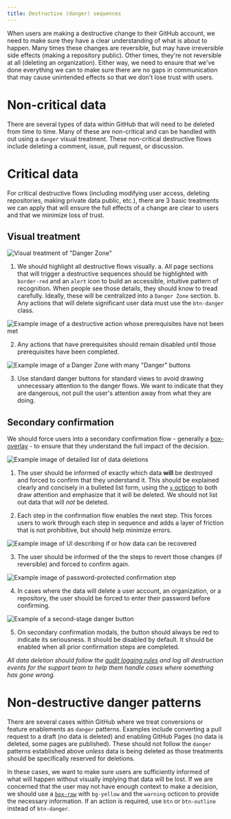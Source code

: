 ```yaml
---
title: Destructive (danger) sequences
---
```



When users are making a destructive change to their GitHub account, we need to make sure they have a clear understanding of what is about to happen. Many times these changes are reversible, but may have irreversible side effects (making a repository public). Other times, they're not reversible at all (deleting an organization). Either way, we need to ensure that we've done everything we can to make sure there are no gaps in communication that may cause unintended effects so that we don't lose trust with users.

# Non-critical data

There are several types of data within GitHub that will need to be deleted from time to time. Many of these are non-critical and can be handled with out using a `danger` visual treatment. These non-critical destructive flows include deleting a comment, issue, pull request, or discussion.

# Critical data

For critical destructive flows (including modifying user access, deleting repositories, making private data public, etc.), there are 3 basic treatments we can apply that will ensure the full effects of a change are clear to users and that we minimize loss of trust.

## Visual treatment

<img alt='Visual treatment of "Danger Zone"' src={Images.dangerPatterns1} />

1. We should highlight all destructive flows visually. 
  a. All page sections that will trigger a destructive sequences should be highlighted with `border-red` and an `alert` icon to build an accessible, intuitive pattern of recognition. When people see those details, they should know to tread carefully. Ideally, these will be centralized into a `Danger Zone` section.
  b. Any actions that will delete significant user data must use the `btn-danger` class.

![Example image of a destructive action whose prerequisites have not been met](${Images.dangerPatterns2})

2. Any actions that have prerequisites should remain disabled until those prerequisites have been completed.

![Example image of a Danger Zone with many "Danger" buttons](${Images.dangerPatterns3})

3. Use standard danger buttons for standard views to avoid drawing unnecessary attention to the danger flows. We want to indicate that they are dangerous, not pull the user's attention away from what they are doing.

## Secondary confirmation

We should force users into a secondary confirmation flow - generally a [box-overlay]() - to ensure that they understand the full impact of the decision. 

![Example image of detailed list of data deletions](${Images.dangerPatterns4})

1. The user should be informed of exactly which data **will** be destroyed and forced to confirm that they understand it. This should be explained clearly and concisely in a bulleted list form, using the [`x` octicon]() to both draw attention and emphasize that it will be deleted. We should not list out data that will *not* be deleted.

2. Each step in the confirmation flow enables the next step. This forces users to work through each step in sequence and adds a layer of friction that is not prohibitive, but should help minimize errors.

![Example image of UI describing if or how data can be recovered](${Images.dangerPatterns5})

3. The user should be informed of the the steps to revert those changes (if reversible) and forced to confirm again.

![Example image of password-protected confirmation step](${Images.dangerPatterns6})

4. In cases where the data will delete a user account, an organization, or a repository, the user should be forced to enter their password before confirming.

![Example of a second-stage danger button](${Images.dangerPatterns7})

5. On secondary confirmation modals, the button should always be red to indicate its seriousness. It should be disabled by default. It should be enabled when all prior confirmation steps are completed.

_All data deletion should follow the [audit logging rules](https://githubber.com/article/technology/dotcom/audit-logs/adding-new-events) and log all destruction events for the support team to help them handle cases where something has gone wrong._

# Non-destructive danger patterns

There are several cases within GitHub where we treat conversions or feature enablements as `danger` patterns. Examples include converting a pull request to a draft (no data is deleted) and enabling GitHub Pages (no data is deleted, some pages are published). These should not follow the `danger` patterns established above *unless* data is being deleted as those treatments should be specifically reserved for deletions.

In these cases, we want to make sure users are sufficiently informed of what will happen without visually implying that data will be lost. If we are concerned that the user may not have enough context to make a decision, we should use a [`box-row`]() with `bg-yellow` and the `warning` octicon to provide the necessary information. If an action is required, use `btn` or `btn-outline` instead of `btn-danger`.
